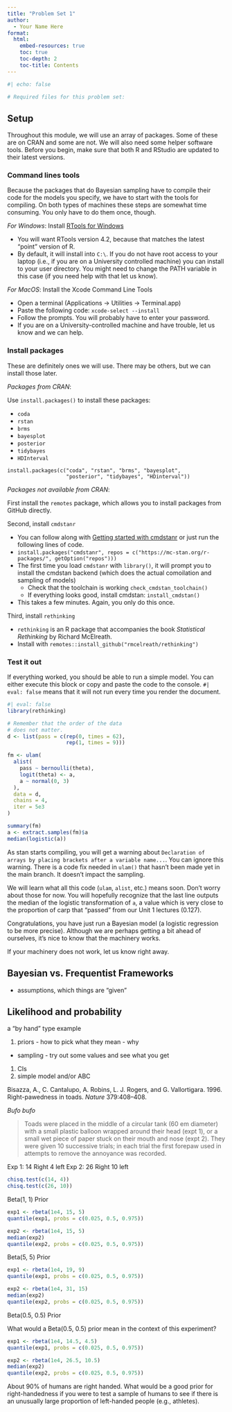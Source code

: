 ```yaml
---
title: "Problem Set 1"
author:
  - Your Name Here
format: 
  html:
    embed-resources: true
    toc: true
    toc-depth: 2
    toc-title: Contents
---
```


```r
#| echo: false

# Required files for this problem set:

```

## Setup

Throughout this module, we will use an array of packages. Some of these are on CRAN and some are not. We will also need some helper software tools. Before you begin, make sure that both R and RStudio are updated to their latest versions.


### Command lines tools

Because the packages that do Bayesian sampling have to compile their code for the models you specify, we have to start with the tools for compiling. On both types of machines these steps are somewhat time consuming. You only have to do them once, though.

*For Windows*: Install [RTools for Windows](https://cran.r-project.org/bin/windows/Rtools/rtools42/rtools.html)

- You will want RTools version 4.2, because that matches the latest "point" version of R.
- By default, it will install into `C:\`. If you do not have root access to your laptop (i.e., if you are on a University controlled machine) you can install to your user directory. You might need to change the PATH variable in this case (if you need help with that let us know).

*For MacOS*: Install the Xcode Command Line Tools

- Open a terminal (Applications -> Utilities -> Terminal.app)
- Paste the following code: `xcode-select --install`
- Follow the prompts. You will probably have to enter your password.
- If you are on a University-controlled machine and have trouble, let us know and we can help.


### Install packages

These are definitely ones we will use. There may be others, but we can install those later.

*Packages from CRAN*:

Use `install.packages()` to install these packages:

- `coda`
- `rstan`
- `brms`
- `bayesplot`
- `posterior`
- `tidybayes`
- `HDInterval`

```
install.packages(c("coda", "rstan", "brms", "bayesplot",
                   "posterior", "tidybayes", "HDinterval"))
```

*Packages not available from CRAN*:

First install the `remotes` package, which allows you to install packages from GitHub directly.

Second, install `cmdstanr`

- You can follow along with [Getting started with cmdstanr](https://mc-stan.org/cmdstanr/articles/cmdstanr.html) or just run the following lines of code.
- `install.packages("cmdstanr", repos = c("https://mc-stan.org/r-packages/", getOption("repos")))`
- The first time you load `cmdstanr` with `library()`, it will prompt you to install the cmdstan backend (which does the actual comoilation and sampling of models)
    - Check that the toolchain is working `check_cmdstan_toolchain()`
    - If everything looks good, install cmdstan: `install_cmdstan()`
- This takes a few minutes. Again, you only do this once.

Third, install `rethinking`

- `rethinking` is an R package that accompanies the book *Statistical Rethinking* by Richard McElreath.
- Install with `remotes::install_github("rmcelreath/rethinking")`


### Test it out

If everything worked, you should be able to run a simple model. You can either execute this block or copy and paste the code to the console. `#| eval: false` means that it will not run every time you render the document.

```r
#| eval: false
library(rethinking)

# Remember that the order of the data
# does not matter.
d <- list(pass = c(rep(0, times = 62),
                   rep(1, times = 9)))

fm <- ulam(
  alist(
    pass ~ bernoulli(theta),
    logit(theta) <- a,
    a ~ normal(0, 3)
  ),
  data = d,
  chains = 4,
  iter = 5e3
)

summary(fm)
a <- extract.samples(fm)$a
median(logistic(a))
```

As stan starts compiling, you will get a warning about `Declaration of arrays by placing brackets after a variable name...`. You can ignore this warning. There is a code fix needed in `ulam()` that hasn't been made yet in the main branch. It doesn't impact the sampling.

We will learn what all this code (`ulam`, `alist`, etc.) means soon. Don't worry about those for now. You will hopefully recognize that the last line outputs the median of the logistic transformation of `a`, a value which is very close to the proportion of carp that "passed" from our Unit 1 lectures (0.127). 

Congratulations, you have just run a Bayesian model (a logistic regression to be more precise). Although we are perhaps getting a bit ahead of ourselves, it's nice to know that the machinery works.

If your machinery does not work, let us know right away.


## Bayesian vs. Frequentist Frameworks


  - assumptions, which things are "given"


## Likelihood and probability

a "by hand" type example


1. priors - how to pick what they mean - why
  - sampling - try out some values and see what you get
1. CIs
1. simple model and/or ABC



Bisazza, A., C. Cantalupo, A. Robins, L. J. Rogers, and G. Vallortigara. 1996. Right-pawedness in toads. *Nature* 379:408–408.

*Bufo bufo*

> Toads were placed in the middle of a circular tank (60 em diameter) with a small plastic balloon wrapped around their head (expt 1), or a small wet piece of paper stuck on their mouth and  nose (expt 2). They were given 10 successive trials; in each trial the first forepaw used in attempts to remove the annoyance was recorded.

Exp 1: 14 Right 4 left
Exp 2: 26 Right 10 left

```r
chisq.test(c(14, 4))
chisq.test(c(26, 10))
```

Beta(1, 1) Prior

```r
exp1 <- rbeta(1e4, 15, 5)
quantile(exp1, probs = c(0.025, 0.5, 0.975))

exp2 <- rbeta(1e4, 15, 5)
median(exp2)
quantile(exp2, probs = c(0.025, 0.5, 0.975))
```

Beta(5, 5) Prior

```r
exp1 <- rbeta(1e4, 19, 9)
quantile(exp1, probs = c(0.025, 0.5, 0.975))

exp2 <- rbeta(1e4, 31, 15)
median(exp2)
quantile(exp2, probs = c(0.025, 0.5, 0.975))
```

Beta(0.5, 0.5) Prior

What would a Beta(0.5, 0.5) prior mean in the context of this experiment?

```r
exp1 <- rbeta(1e4, 14.5, 4.5)
quantile(exp1, probs = c(0.025, 0.5, 0.975))

exp2 <- rbeta(1e4, 26.5, 10.5)
median(exp2)
quantile(exp2, probs = c(0.025, 0.5, 0.975))
```

About 90% of humans are right handed. What would be a good prior for right-handedness if you were to test a sample of humans to see if there is an unusually large proportion of left-handed people (e.g., athletes).
